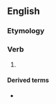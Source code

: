 ==English==

===Etymology===
{{suffix|en|personal|ise}}

===Verb===
{{en-verb|personalis}}

# {{lb|en|British spelling}} {{alternative spelling of|personalize|lang=en}}

====Derived terms====
* {{l|en|personalisation}}